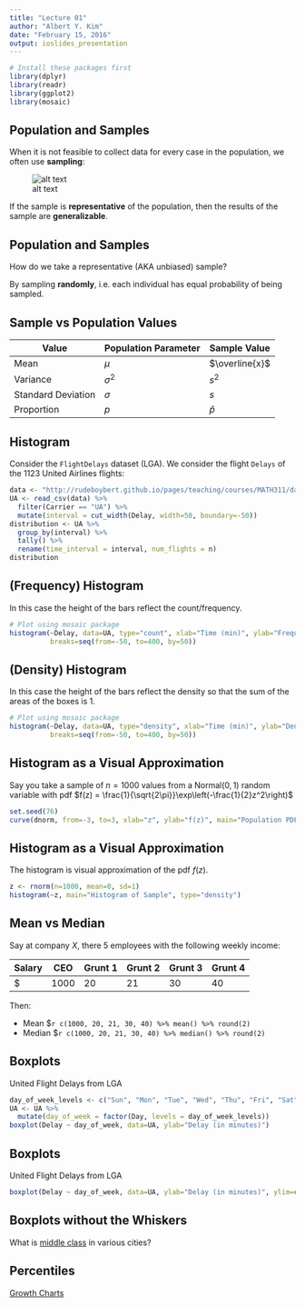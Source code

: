 ```yaml
---
title: "Lecture 01"
author: "Albert Y. Kim"
date: "February 15, 2016"
output: ioslides_presentation
---
```


```r
# Install these packages first
library(dplyr)
library(readr)
library(ggplot2)
library(mosaic)
```



## Population and Samples

When it is not feasible to collect data for every case in the population, we often
use **sampling**:

![alt text](target-population.jpg)

If the sample is **representative** of the population, then the results of the sample are **generalizable**. 


## Population and Samples

How do we take a representative (AKA unbiased) sample? 

By sampling **randomly**, i.e. each individual has equal probability of being sampled.



## Sample vs Population Values

Value | Population Parameter  | Sample Value
------------- | ------------- | -------------
Mean  | $\mu$  | $\overline{x}$
Variance  | $\sigma^2$  | $s^2$
Standard Deviation  | $\sigma$  | $s$
Proportion | $p$ | $\widehat{p}$



## Histogram

Consider the `FlightDelays` dataset (LGA). We consider the flight `Delays` of the 1123 United 
Airlines flights:

```r
data <- "http://rudeboybert.github.io/pages/teaching/courses/MATH311/datasets/FlightDelays.csv"
UA <- read_csv(data) %>%
  filter(Carrier == "UA") %>% 
  mutate(interval = cut_width(Delay, width=50, boundary=-50))
distribution <- UA %>% 
  group_by(interval) %>% 
  tally() %>% 
  rename(time_interval = interval, num_flights = n)
distribution
```



## (Frequency) Histogram

In this case the height of the bars reflect the count/frequency.

```r
# Plot using mosaic package
histogram(~Delay, data=UA, type="count", xlab="Time (min)", ylab="Frequency",
          breaks=seq(from=-50, to=400, by=50))
```



## (Density) Histogram

In this case the height of the bars reflect the density so that the sum of the areas of the
boxes is 1.

```r
# Plot using mosaic package
histogram(~Delay, data=UA, type="density", xlab="Time (min)", ylab="Density",
          breaks=seq(from=-50, to=400, by=50))
```



## Histogram as a Visual Approximation

Say you take a sample of $n=1000$ values from a Normal$(0,1)$ random variable
with pdf $f(z) = \frac{1}{\sqrt{2\pi}}\exp\left(-\frac{1}{2}z^2\right)$

```r
set.seed(76)
curve(dnorm, from=-3, to=3, xlab="z", ylab="f(z)", main="Population PDF")
```



## Histogram as a Visual Approximation

The histogram is visual approximation of the pdf $f(z)$.

```r
z <- rnorm(n=1000, mean=0, sd=1)
histogram(~z, main="Histogram of Sample", type="density")
```



## Mean vs Median

Say at company $X$, there 5 employees with the following weekly income:

Salary | CEO | Grunt 1 | Grunt 2 | Grunt 3 | Grunt 4
--|--|--|--|--|--
$ | 1000 | 20 | 21 | 30 | 40

Then:

* Mean $`r c(1000, 20, 21, 30, 40) %>% mean() %>% round(2)`
* Median $`r c(1000, 20, 21, 30, 40) %>% median() %>% round(2)`



## Boxplots

United Flight Delays from LGA

```r
day_of_week_levels <- c("Sun", "Mon", "Tue", "Wed", "Thu", "Fri", "Sat")
UA <- UA %>% 
  mutate(day_of_week = factor(Day, levels = day_of_week_levels))
boxplot(Delay ~ day_of_week, data=UA, ylab="Delay (in minutes)")
```



## Boxplots

United Flight Delays from LGA

```r
boxplot(Delay ~ day_of_week, data=UA, ylab="Delay (in minutes)", ylim=c(-20, 50))
```



## Boxplots without the Whiskers

What is [middle class](https://www.washingtonpost.com/news/wonk/wp/2015/03/23/middle-class-varies-from-30000-in-detroit-to-100000-in-san-francisco/) in various cities?



## Percentiles

[Growth Charts](http://www.chartsgraphsdiagrams.com/HealthCharts/growth-2-20-girls.html)


